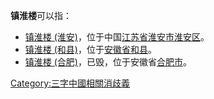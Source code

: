 '''镇淮楼'''可以指：
* [[镇淮楼_(淮安)|镇淮楼 (淮安)]]，位于中国[[江苏省|江苏省]][[淮安市|淮安市]][[淮安区|淮安区]]。
* [[镇淮楼_(和县)|镇淮楼 (和县)]]，位于[[安徽省|安徽省]][[和县|和县]]。
* [[镇淮楼_(合肥)|镇淮楼 (合肥)]]，已毁，位于安徽省[[合肥市|合肥市]]。
{{disambiguation}}
[[Category:三字中國相關消歧義|Category:三字中國相關消歧義]]